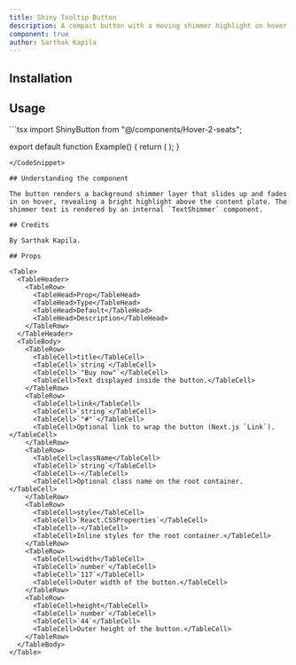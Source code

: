 ```yaml
---
title: Shiny Tooltip Button
description: A compact button with a moving shimmer highlight on hover and a clean content plate.
component: true
author: Sarthak Kapila
---
```


<ComponentPreview name="shiny-tooltip-button" />

## Installation

<!-- Coming soon -->

## Usage

<CodeSnippet title="Shiny Tooltip Button Example">
```tsx
import ShinyButton from "@/components/Hover-2-seats";

export default function Example() {
  return (
    <ShinyButton 
      title="Buy now" 
      link="#"
      width={117}
      height={44}
    />
  );
}
```
</CodeSnippet>

## Understanding the component

The button renders a background shimmer layer that slides up and fades in on hover, revealing a bright highlight above the content plate. The shimmer text is rendered by an internal `TextShimmer` component.

## Credits

By Sarthak Kapila.

## Props

<Table>
  <TableHeader>
    <TableRow>
      <TableHead>Prop</TableHead>
      <TableHead>Type</TableHead>
      <TableHead>Default</TableHead>
      <TableHead>Description</TableHead>
    </TableRow>
  </TableHeader>
  <TableBody>
    <TableRow>
      <TableCell>title</TableCell>
      <TableCell>`string`</TableCell>
      <TableCell>`"Buy now"`</TableCell>
      <TableCell>Text displayed inside the button.</TableCell>
    </TableRow>
    <TableRow>
      <TableCell>link</TableCell>
      <TableCell>`string`</TableCell>
      <TableCell>`"#"`</TableCell>
      <TableCell>Optional link to wrap the button (Next.js `Link`).</TableCell>
    </TableRow>
    <TableRow>
      <TableCell>className</TableCell>
      <TableCell>`string`</TableCell>
      <TableCell>-</TableCell>
      <TableCell>Optional class name on the root container.</TableCell>
    </TableRow>
    <TableRow>
      <TableCell>style</TableCell>
      <TableCell>`React.CSSProperties`</TableCell>
      <TableCell>-</TableCell>
      <TableCell>Inline styles for the root container.</TableCell>
    </TableRow>
    <TableRow>
      <TableCell>width</TableCell>
      <TableCell>`number`</TableCell>
      <TableCell>`117`</TableCell>
      <TableCell>Outer width of the button.</TableCell>
    </TableRow>
    <TableRow>
      <TableCell>height</TableCell>
      <TableCell>`number`</TableCell>
      <TableCell>`44`</TableCell>
      <TableCell>Outer height of the button.</TableCell>
    </TableRow>
  </TableBody>
</Table>

